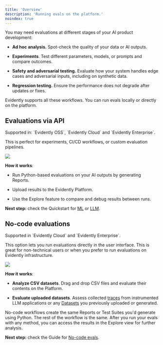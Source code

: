 ```yaml
---
title: 'Overview'
description: 'Running evals on the platform.'
noindex: true
---
```


You may need evaluations at different stages of your AI product development:

* **Ad hoc analysis.** Spot-check the quality of your data or AI outputs.

* **Experiments**. Test different parameters, models, or prompts and compare outcomes.

* **Safety and adversarial testing.** Evaluate how your system handles edge cases and adversarial inputs, including on synthetic data.

* **Regression testing.** Ensure the performance does not degrade after updates or fixes.

Evidently supports all these workflows. You can run evals locally or directly on the platform.

## Evaluations via API

<Check>
  Supported in: `Evidently OSS`, `Evidently Cloud` and `Evidently Enterprise`.
</Check>

This is perfect for experiments, CI/CD workflows, or custom evaluation pipelines.

![](/images/evals_flow_python.png)

**How it works**:

* Run Python-based evaluations on your AI outputs by generating Reports.

* Upload results to the Evidently Platform.

* Use the Explore feature to compare and debug results between runs.

**Next step:** check the Quickstart for [ML](/quickstart_ml) or [LLM](/quickstart_llm).

## No-code evaluations

<Check>
  Supported in `Evidently Cloud` and `Evidently Enterprise`.
</Check>

This option lets you run evaluations directly in the user interface. This is great for non-technical users or when you prefer to run evaluations on Evidently infrastructure.

![](/images/evals_flow_nocode.png)

**How it works**:

* **Analyze CSV datasets**. Drag and drop CSV files and evaluate their contents on the Platform.

* **Evaluate uploaded datasets**. Assess collected [traces](/docs/platform/tracing_overview) from instrumented LLM applications or any [Datasets](/docs/platform/datasets_overview) you previously uploaded or generated.

No-code workflows create the same Reports or Test Suites you'd generate using Python. The rest of the workflow is the same. After you run your evals with any method, you can access the results in the Explore view for further analysis.

**Next step:** check the Guide for [No-code evals](/docs/platform/evals_no_code).